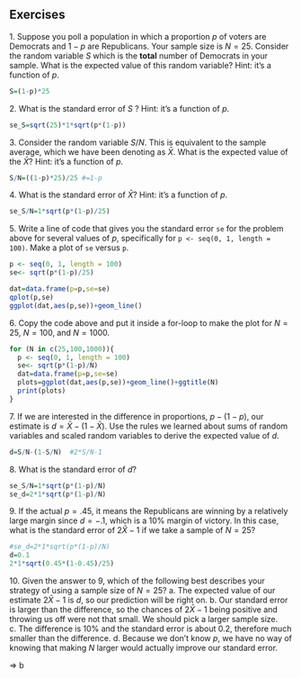 
## Exercises

1\. Suppose you poll a population in which a proportion $p$ of voters are Democrats and $1-p$ are Republicans. Your sample size is $N=25$. Consider the random variable $S$ which is the **total** number of Democrats in your sample. What is the expected value of this random variable? Hint: it's a function of $p$.
```r
S=(1-p)*25
```


2\. What is the standard error of $S$ ? Hint: it's a function of $p$.
```r
se_S=sqrt(25)*1*sqrt(p*(1-p))
```


3\. Consider the random variable $S/N$. This is equivalent to the sample average, which we have been denoting as $\bar{X}$. What is the expected value of the $\bar{X}$? Hint: it's a function of $p$.
```r
S/N=((1-p)*25)/25 #=1-p
```


4\. What is the standard error of $\bar{X}$? Hint: it's a function of $p$.
```r
se_S/N=1*sqrt(p*(1-p)/25)
```


5\. Write a line of code that gives you the standard error `se` for the problem above for several values of $p$, specifically for `p <- seq(0, 1, length = 100)`. Make a plot of `se` versus `p`.
```r
p <- seq(0, 1, length = 100)
se<- sqrt(p*(1-p)/25)

dat=data.frame(p=p,se=se)
qplot(p,se)
ggplot(dat,aes(p,se))+geom_line()
```


6\. Copy the code above and put it inside a for-loop to make the plot for $N=25$, $N=100$, and $N=1000$.
```r
for (N in c(25,100,1000)){
  p <- seq(0, 1, length = 100)
  se<- sqrt(p*(1-p)/N)
  dat=data.frame(p=p,se=se)
  plots=ggplot(dat,aes(p,se))+geom_line()+ggtitle(N)
  print(plots)
}
```


7\. If we are interested in the difference in proportions, $p - (1-p)$, our estimate is $d = \bar{X} - (1-\bar{X})$. Use the rules we learned about sums of random variables and scaled random variables to derive the expected value of $d$.
```r
d=S/N-(1-S/N)  #2*S/N-1
```


8\. What is the standard error of $d$?
```r
se_S/N=1*sqrt(p*(1-p)/N)
se_d=2*1*sqrt(p*(1-p)/N)
```


9\. If the actual $p=.45$, it means the Republicans are winning by a relatively large margin since $d= -.1$, which is a 10% margin of victory. In this case, what is the standard error of $2\hat{X}-1$ if we take a sample of $N=25$?
```r
#se_d=2*1*sqrt(p*(1-p)/N)
d=0.1
2*1*sqrt(0.45*(1-0.45)/25)
```


10\. Given the answer to 9, which of the following best describes your strategy of using a sample size of $N=25$?
a.  The expected value of our estimate $2\bar{X}-1$ is $d$, so our prediction will be right on.
b.  Our standard error is larger than the difference, so the chances of $2\bar{X}-1$ being positive and throwing us off were not that small. We should pick a larger sample size.
c.  The difference is 10% and the standard error is about 0.2, therefore much smaller than the difference.
d.  Because we don't know $p$, we have no way of knowing that making $N$ larger would actually improve our standard error.

=> b
